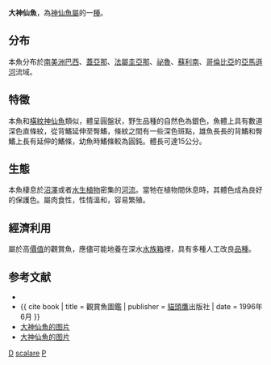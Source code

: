 {{Speciesbox
| image = Freshwater angelfish biodome.jpg
| status = NE
| genus = Pterophyllum
| species = scalare
| authority = [[Schultze|Schultze]], 1823
| synonyms = *''Platax scalaris''<br /><small>Cuvier, 1831</small>
*''Plataxoides dumerilii''<br /><small>Castelnau, 1855</small>
*''Pterophillum eimekei''<br /><small>Ahl, 1928</small>
*''Pterophyllum dumerilii''<br /><small>Castelnau, 1855</small>
*''Pterophyllum eimekei''<br /><small>Ahl, 1928</small>
*''Zeus scalaris''<br /><small>Schultze, 1823</small>
}}

'''大神仙魚'''，為[[神仙魚屬|神仙魚屬]]的一[[種|種]]。

==分布==
本魚分布於[[南美洲|南美洲]][[巴西|巴西]]、[[蓋亞那|蓋亞那]]、[[法屬圭亞那|法屬圭亞那]]、[[祕魯|祕魯]]、[[蘇利南|蘇利南]]、[[哥倫比亞|哥倫比亞]]的[[亞馬遜河|亞馬遜河]]流域。

==特徵==
本魚和[[橫紋神仙魚|橫紋神仙魚]]類似，體呈圓盤狀，野生品種的自然色為銀色，魚體上具有數道深色直條紋，從背鰭延伸至臀鰭，條紋之間有一些深色斑點，雄魚長長的背鰭和臀鰭上長有延伸的鰭條，幼魚時鰭條較為圓鈍。體長可達15公分。

==生態==
本魚棲息於[[沼澤|沼澤]]或者[[水生植物|水生植物]]密集的[[河流|河流]]。當牠在植物間休息時，其體色成為良好的保護色。屬肉食性，性情溫和，容易繁殖。

==經濟利用==
屬於高[[價值|價值]]的觀賞魚，應儘可能地養在深水[[水族箱|水族箱]]裡，具有多種人工改良[[品種|品種]]。

==参考文献==
*{{FishBase_species|genus=Pterophyllum|species=scalare|year=2011|month=12}}
*{{ cite book | title = 觀賞魚圖鑑 | publisher = [[貓頭鷹|貓頭鷹]]出版社 | date = 1996年6月 }}
* [https://www.fishbase.se/images/species/Ptsca_u6.jpg 大神仙魚的图片]{{Wayback|url=https://www.fishbase.se/images/species/Ptsca_u6.jpg |date=20200722024043 }}
* [https://fishbase.cn/images/species/Ptleo_u1.jpg 大神仙魚的图片]

{{Taxonbar|from=Q827441}}

[[Category:觀賞魚|D]]
[[Category:神仙魚屬|scalare]]
[[Category:1823年描述的鱼类|P]]